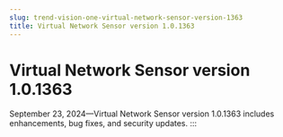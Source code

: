 ```yaml
---
slug: trend-vision-one-virtual-network-sensor-version-1363
title: Virtual Network Sensor version 1.0.1363
---
```

# Virtual Network Sensor version 1.0.1363

September 23, 2024—Virtual Network Sensor version 1.0.1363 includes enhancements, bug fixes, and security updates.
:::
